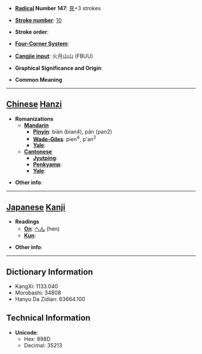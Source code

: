 * '''[[Wiktionary:Chinese radical index| Radical]] Number 147''': [[Wiktionary:Chinese radical index 見|見]]+3 strokes

* '''[[Wiktionary:Chinese total strokes index|Stroke number]]''': [[Wiktionary:Chinese total strokes index 10|10]]

* '''Stroke order''': 

* '''[[Wiktionary:Chinese four corner index|Four-Corner System]]''': 

* '''[[Wiktionary:Chinese Cangjie index|Cangjie input]]''': 火月山山 (FBUU)

* '''Graphical Significance and Origin''': 

* '''Common Meaning'''

----

== [[Chinese]] [[Hanzi]] ==

* '''Romanizations'''
** '''[[Mandarin]]'''
*** '''[[Pinyin]]''': biàn (bian4), pán (pan2)
*** '''[[Wade-Giles]]''': pien<sup>4</sup>, p'an<sup>2</sup>
*** '''[[Yale]]''': 
** '''[[Cantonese]]'''
*** '''[[Jyutping]]''':
*** '''[[Penkyamp]]''': 
*** '''[[Yale]]''': 

* '''Other info''': 

----

== [[Japanese]] [[Kanji]] ==

* '''Readings'''
** '''[[On]]''': [[へん]] (hen)
** '''[[Kun]]''': 

* '''Other info''':  

----

== Dictionary Information ==

* KangXi: 1133.040
* Morobashi: 34808
* Hanyu Da Zidian: 63664.100

== Technical Information ==

* '''Unicode''':
** Hex: 898D
** Decimal: 35213
